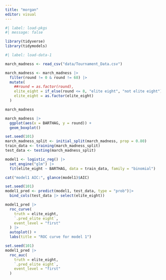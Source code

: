 ```yaml
---
title: "morgan"
editor: visual
---
```


```r

#| label: load-pkgs
#| message: false

library(tidyverse)
library(tidymodels)
```

```r
#| label: load-data-1

march_madness <- read_csv("data/Tournament_Data.csv")

march_madness <- march_madness |>
  filter(round != 0 & round != 68) |>
  mutate(
    ##round = as.factor(round),
    elite_eight = if_else(round <= 8, "elite eight", "not elite eight"),
    elite_eight = as.factor(elite_eight)
  )

march_madness

```

```r
march_madness |> 
  ggplot(aes(x = BARTHAG, y = round)) +
  geom_boxplot()


```

```r
set.seed(101)
march_madness_split <- initial_split(march_madness, prop = 0.80) 
train_data <- training(march_madness_split)
test_data <- testing(march_madness_split) 

model1 <- logistic_reg() |>
  set_engine("glm") |>
  fit(elite_eight ~ BARTHAG, data = train_data, family = "binomial")

cat("model1 AIC:", glance(model1)$AIC)
```

```r
set.seed(101)
model1_pred <- predict(model1, test_data, type = "prob")|>  
  bind_cols(test_data |> select(elite_eight))

model1_pred |>
  roc_curve(
    truth = elite_eight,
    `.pred_elite eight`,
    event_level = "first"
  ) |>
  autoplot() +
  labs(title = "ROC curve for model 1")
```

```r
set.seed(101)
model1_pred |>
  roc_auc(
    truth = elite_eight,
    `.pred_elite eight`, 
    event_level = "first" 
  ) 
```
